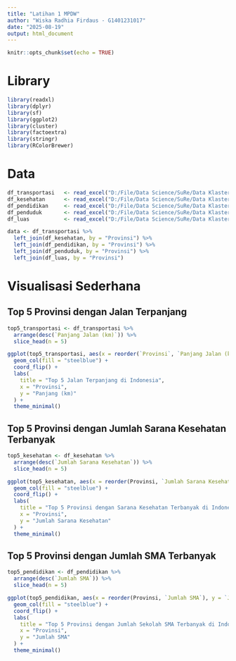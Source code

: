 ```yaml
---
title: "Latihan 1 MPDW"
author: "Wiska Radhia Firdaus - G1401231017"
date: "2025-08-19"
output: html_document
---
```


```r
knitr::opts_chunk$set(echo = TRUE)
```

# Library

```r
library(readxl)
library(dplyr)
library(sf)
library(ggplot2)
library(cluster)
library(factoextra)
library(stringr)
library(RColorBrewer)
```

# Data

```r
df_transportasi   <- read_excel("D:/File/Data Science/SuRe/Data Klastering.xlsx", sheet = "Transportasi")
df_kesehatan      <- read_excel("D:/File/Data Science/SuRe/Data Klastering.xlsx", sheet = "Kesehatan")
df_pendidikan     <- read_excel("D:/File/Data Science/SuRe/Data Klastering.xlsx", sheet = "Pendidikan")
df_penduduk       <- read_excel("D:/File/Data Science/SuRe/Data Klastering.xlsx", sheet = "Penduduk")
df_luas           <- read_excel("D:/File/Data Science/SuRe/Data Klastering.xlsx", sheet = "Luas")

data <- df_transportasi %>%
  left_join(df_kesehatan, by = "Provinsi") %>%
  left_join(df_pendidikan, by = "Provinsi") %>%
  left_join(df_penduduk, by = "Provinsi") %>%
  left_join(df_luas, by = "Provinsi")
```

# Visualisasi Sederhana
## Top 5 Provinsi dengan Jalan Terpanjang

```r
top5_transportasi <- df_transportasi %>%
  arrange(desc(`Panjang Jalan (km)`)) %>%
  slice_head(n = 5)

ggplot(top5_transportasi, aes(x = reorder(`Provinsi`, `Panjang Jalan (km)`), y = `Panjang Jalan (km)`)) +
  geom_col(fill = "steelblue") +
  coord_flip() +
  labs(
    title = "Top 5 Jalan Terpanjang di Indonesia",
    x = "Provinsi",
    y = "Panjang (km)"
  ) +
  theme_minimal()
```

## Top 5 Provinsi dengan Jumlah Sarana Kesehatan Terbanyak

```r
top5_kesehatan <- df_kesehatan %>%
  arrange(desc(`Jumlah Sarana Kesehatan`)) %>%
  slice_head(n = 5)

ggplot(top5_kesehatan, aes(x = reorder(Provinsi, `Jumlah Sarana Kesehatan`), y = `Jumlah Sarana Kesehatan`)) +
  geom_col(fill = "steelblue") +
  coord_flip() +
  labs(
    title = "Top 5 Provinsi dengan Sarana Kesehatan Terbanyak di Indonesia",
    x = "Provinsi",
    y = "Jumlah Sarana Kesehatan"
  ) +
  theme_minimal()
```

## Top 5 Provinsi dengan Jumlah SMA Terbanyak

```r
top5_pendidikan <- df_pendidikan %>%
  arrange(desc(`Jumlah SMA`)) %>%
  slice_head(n = 5)

ggplot(top5_pendidikan, aes(x = reorder(Provinsi, `Jumlah SMA`), y = `Jumlah SMA`)) +
  geom_col(fill = "steelblue") +
  coord_flip() +
  labs(
    title = "Top 5 Provinsi dengan Jumlah Sekolah SMA Terbanyak di Indonesia",
    x = "Provinsi",
    y = "Jumlah SMA"
  ) +
  theme_minimal()
```

